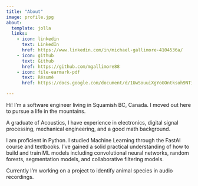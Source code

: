 ```yaml
---
title: "About"
image: profile.jpg
about:
  template: jolla
  links:
    - icon: linkedin
      text: LinkedIn
      href: https://www.linkedin.com/in/michael-gallimore-4104536a/
    - icon: github
      text: Github
      href: https://github.com/mgallimore88
    - icon: file-earmark-pdf
      text: Résumé
      href: https://docs.google.com/document/d/1UwSouuiXgYoGOntksoh9NTiJGVgJDvIJhyoTeJR0ECI/edit?pli=1

---
```


Hi! I'm a software engineer living in Squamish BC, Canada. I moved out here to pursue a life in the mountains.

A graduate of Acoustics, I have experience in electronics, digital signal processing, mechanical engineering, and a good math background.

I am proficient in Python. I studied Machine Learning through the FastAI course and textbooks. I've gained a solid practical understanding of how to build and train ML models including convolutional neural networks, random forests, segmentation models, and collaborative filtering models. 

Currently I'm working on a project to identify animal species in audio recordings. 
